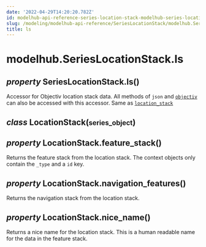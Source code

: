```yaml
---
date: '2022-04-29T14:20:20.782Z'
id: modelhub-api-reference-series-location-stack-modelhub-series-location-stack-ls
slug: /modeling/modelhub-api-reference/SeriesLocationStack/modelhub.SeriesLocationStack.ls/
title: ls
---
```


# modelhub.SeriesLocationStack.ls

<div>
<h2 class="signature-class"><span class="type-annotation"><em>property</em></span> <span class="additional-name">SeriesLocationStack.</span><span class="name">ls(</span>)</h2>


<div class="content">

Accessor for Objectiv location stack data. All methods of `json` and [`objectiv`](/docs/modeling/modelhub-api-reference/SeriesLocationStack/modelhub.SeriesLocationStack.objectiv/#modelhub.SeriesLocationStack.objectiv) can
also be accessed with this accessor. Same as [`location_stack`](/docs/modeling/modelhub-api-reference/SeriesLocationStack/modelhub.SeriesLocationStack.location-stack/#modelhub.SeriesLocationStack.location-stack)

<div class="class">
<h2 class="signature-class"><span class="type-annotation"><em>class</em></span> <span class="name">LocationStack(</span><small class="parameter-list"><span class="parameter" id="series_object">series_object</span></small>)</h2>


<div class="content">

<div>
<h2 class="signature-class"><span class="type-annotation"><em>property</em></span> <span class="additional-name">LocationStack.</span><span class="name">feature_stack(</span>)</h2>


<div class="content">

Returns the feature stack from the location stack. The context objects only contain the `_type`
and a `id` key.


</div>

</div>
<div>
<h2 class="signature-class"><span class="type-annotation"><em>property</em></span> <span class="additional-name">LocationStack.</span><span class="name">navigation_features(</span>)</h2>


<div class="content">

Returns the navigation stack from the location stack.


</div>

</div>
<div>
<h2 class="signature-class"><span class="type-annotation"><em>property</em></span> <span class="additional-name">LocationStack.</span><span class="name">nice_name(</span>)</h2>


<div class="content">

Returns a nice name for the location stack. This is a human readable name for the data in the
feature stack.


</div>

</div>

</div>

</div>

</div>

</div>
